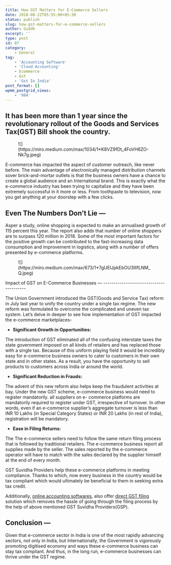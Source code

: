```yaml
---
title: How GST Matters for E-Commerce Sellers
date: 2018-08-22T05:55:00+05:30
status: publish
slug: how-gst-matters-for-e-commerce-sellers
author: Giddh
excerpt: ''
type: post
id: 87
category:
    - General
tag:
    - 'Accounting Software'
    - 'Cloud Accounting'
    - Ecommerce
    - Gst
    - 'Gst In India'
post_format: []
wpmm_postgrid_views:
    - '994'
---
```

 It has been more than 1 year since the revolutionary rollout of the Goods and Services Tax(GST) Bill shook the country. 
-------------------------------------------------------------------------------------------------------------------------

<figure class="wp-block-image size-large">![](https://miro.medium.com/max/1034/1*K8VZ9fDt_4FoVH6ZO-Nk7g.jpeg)</figure>E-commerce has impacted the aspect of customer outreach, like never before. The main advantage of electronically managed distribution channels sover brick-and-mortar outlets is that the business owners have a chance to create a global audience and an International brand. This is exactly what the e-commerce industry has been trying to capitalize and they have been extremely successful in it more or less. From toothpaste to television, now you get anything at your doorstep with a few clicks.

Even The Numbers Don’t Lie —
----------------------------

Asper a study, online shopping is expected to make an annualised growth of 115 percent this year. The report also adds that number of online shoppers are to surpass 120 million in 2018. Some of the most important factors for the positive growth can be contributed to the fast-increasing data consumption and improvement in logistics, along with a number of offers presented by e-commerce platforms.

<figure class="wp-block-image size-large">![](https://miro.medium.com/max/673/1*7gUElJpkEbOU3lllfLNM_Q.jpeg)</figure>Impact of GST on E-Commerce Businesses —
----------------------------------------

The Union Government introduced the GST(Goods and Service Tax) reform in July last year to unify the country under a single tax regime. The new reform was formulated to overcome the complicated and uneven tax system. Let’s delve in deeper to see how implementation of GST impacted the e-commerce marketplaces-

- **Significant Growth in Opportunities:**

The introduction of GST eliminated all of the confusing interstate taxes the state government imposed on all kinds of retailers and has replaced those with a single tax. Because of this uniform playing field it would be incredibly easy for e-commerce business owners to cater to customers in their own state and in other states. As a result, you have the opportunity to sell products to customers across India or around the world.

- **Significant Reduction in Frauds:**

The advent of this new reform also helps keep the fraudulent activities at bay. Under the new GST scheme, e-commerce business would need to register mandatorily. all suppliers on e- commerce platforms are mandatorily required to register under GST, irrespective of turnover. In other words, even if an e-commerce supplier’s aggregate turnover is less than INR 10 Lakhs (in Special Category States) or INR 20 Lakhs (in rest of India), registration will be mandatory.

- **Ease in Filing Returns:**

The The e-commerce sellers need to follow the same return filing process that is followed by traditional retailers. The e-commerce business report all supplies made by the seller. The sales reported by the e-commerce operator will have to match with the sales declared by the supplier himself at the end of every month.

GST Suvidha Providers help these e-commerce platforms in meeting compliance. Thanks to which, now every business in the country would be tax compliant which would ultimately be beneficial to them in seeking extra tax credit.

Additionally, [online accounting softwares,](https://giddh.com/gst.php) also offer [direct GST filing ](https://blog.giddh.com/giddh-keeping-indian-business-owners-gst-compliant-future-proof-e4321b856ae6)solution which removes the hassle of going through the filing process by the help of above mentioned GST Suvidha Providers(GSP).

**Conclusion —**
----------------

Given that e-commerce sector in India is one of the most rapidly advancing sectors, not only in India, but Internationally, the Government is vigorously promoting digitised economy and ways these e-commerce business can stay tax compliant. And thus, in the long run, e-commerce businesses can thrive under the GST regime.